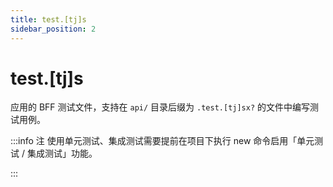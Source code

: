 ```yaml
---
title: test.[tj]s
sidebar_position: 2
---
```

# test.[tj]s

应用的 BFF 测试文件，支持在 `api/` 目录后缀为 `.test.[tj]sx?` 的文件中编写测试用例。

:::info 注
使用单元测试、集成测试需要提前在项目下执行 new 命令启用「单元测试 / 集成测试」功能。

:::
